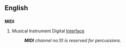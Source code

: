 {{wikipedia}}
{{also|midi|Midi}}
==English==

==={{initialism}}===
'''MIDI'''

# Musical Instrument Digital [[interface|Interface]]
#: '''''MIDI''' channel no.10 is reserved for percussions.'' <!-- what about all the others then? Just a usage example -->